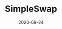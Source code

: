---
title: SimpleSwap
category: Exchanges & wallet
status: publish
date: 2020-09-24
slug: A short description for this item
website: https://simpleswap.io/?to=iotx&amount=0.1
twitter:
logo: /img/SimpleSwap.png
featured_img: https://wp.gcap1.iotex.io/wp-content/uploads/2020/09/simpleswap.png
telegram:
---